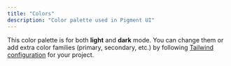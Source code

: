 ```yaml
---
title: "Colors"
description: "Color palette used in Pigment UI"
---
```


This color palette is for both **light** and **dark** mode. You can change them or add extra color families (primary, secondary, etc.) by following [Tailwind configuration](/docs/overview/installation#tailwind-configuration) for your project.

<Colors />
